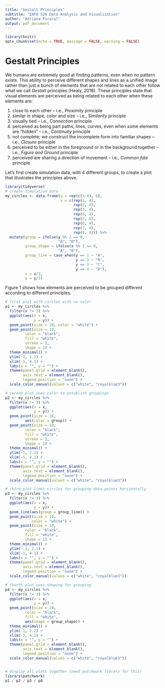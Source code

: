 ```yaml
---
title: "Gestalt Principles"
subtitle: "INFO 526 Data Analysis and Visualization"
author: "Adriana Picoral"
output: pdf_document
---
```


```r
library(knitr)
opts_chunk$set(echo = TRUE, message = FALSE, warning = FALSE)
```

# Gestalt Principles

We humans are extremely good at finding patterns, even when no pattern exists. This ability to perceive different shapes and lines as a unified image rather than just a bunch of elements that are not related to each other follow what we call *Gestalt* principles (Healy, 2018). These principles state that visual elements are perceived as being related to each other when these elements are:

1. close to each other -- i.e., *Proximity* principle
1. similar in shape, color and size -- i.e., *Similarity* principle
1. visually tied -- i.e., *Connection* principle
1. perceived as being part paths, lines, curves, even when some elements are "hidden" -- i.e., *Continuity* principle
1. not complete; we construct the incomplete form into familiar shapes  -- i.e., *Closure* principle
1. perceived to be either in the foreground or in the background together  -- i.e., *Figure and Ground* principle
1. perceived are sharing a direction of movement -- i.e., *Common fate* principle


Let's first create simulation data, with 4 different groups, to create a plot that illustrates the principles above.

```r
library(tidyverse)
# create simulation data
my_circles <- data.frame(y = rep(c(1:4), 8), 
                         x = c(rep(1, 4),
                               rep(2, 4),
                               rep(3, 4),
                               rep(4, 4),
                               rep(5, 4),
                               rep(6, 4),
                               rep(7, 4),
                               rep(8, 4))) %>%
  mutate(group = ifelse(y %% 2 == 0,
                        "A", "B"),
         group_shape = ifelse(x %% 2 == 0,
                        "A", "B"),
         group_line = case_when(y == 1 ~ "A",
                                y == 2 ~ "B",
                                y == 3 ~ "C",
                                y == 4 ~ "D"),
         x = x/2,
         y = y/2)
```

Figure 1 shows how elements are perceived to be grouped different according to different principles.

```r
# first plot with circles with no color
p1 <- my_circles %>%
  filter(x != 3) %>%
  ggplot(aes(x = x,
             y = y)) +
  geom_point(size = 10, color = "white") +
  geom_point(size = 10,
         color = "black",
         fill = "white",
         stroke = 2,
         shape = 1) +
  theme_minimal() +
  ylim(-1, 2.1) +
  xlim(-1, 4.1) +
  labs(x = "", y = "") +
  theme(panel.grid = element_blank(),
        axis.text = element_blank(),
        legend.position = "none") +
  scale_color_manual(values = c("white", "royalblue3"))

# second plot uses color to establish groupings
p2 <- my_circles %>%
  filter(x != 3) %>%
  ggplot(aes(x = x,
             y = y)) +
  geom_point(size = 10,
         aes(color = group)) +
  geom_point(size = 10,
         color = "black",
         fill = "white",
         stroke = 2,
         shape = 1) +
  theme_minimal() +
  ylim(-1, 2.1) +
  xlim(-1, 4.1) +
  labs(x = "", y = "") +
  theme(panel.grid = element_blank(),
        axis.text = element_blank(),
        legend.position = "none") +
  scale_color_manual(values = c("white", "royalblue3"))

# third plot links circles for grouping data points horizontally
p3 <- my_circles %>%
  filter(x != 3) %>%
  ggplot(aes(x = x,
             y = y)) +
  geom_line(aes(group = group_line)) +
  geom_point(size = 10,
            color = "white") +
  geom_point(size = 10,
         color = "black",
         fill = "white",
         shape = 1) +
  theme_minimal() +
  ylim(-.1, 2.1) +
  xlim(-1, 4.1) +
  labs(x = "", y = "") +
  theme(panel.grid = element_blank(),
        axis.text = element_blank(),
        legend.position = "none") +
  scale_color_manual(values = c("white", "royalblue3"))

# fourth plot uses shaping for grouping
p4 <- my_circles %>%
  filter(x != 3) %>%
  ggplot(aes(x = x,
             y = y)) +
  geom_point(size = 10,
         color = "black",
         fill = "white",
         aes(shape = group_shape)) +
  theme_minimal() +
  ylim(-1, 2.2) +
  xlim(-1, 4.1) +
  labs(x = "", y = "") +
  theme(panel.grid = element_blank(),
        axis.text = element_blank(),
        legend.position = "none") +
  scale_color_manual(values = c("white", "royalblue3"))


# display all plots together (need patchwork library for this)
library(patchwork)
p1 / p2 / p3 / p4
```